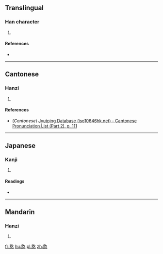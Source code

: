 ==Translingual==

===Han character===
{{Han char|rn=61|rad=心|as=15|sn=19|four=|canj=IKP,XXIKP|ids=⿱敷心}}

# {{defn|Han|sort=心15}}

====References====
* {{Han ref|kx=0407.360|dkj=11417|dj=0748.240|hdz=42365.190|uh=61EF|ud=25071}}

----

==Cantonese==

===Hanzi===
{{yue-hanzi|jyut=[[fu1]]|y=fu1}}

# {{defn|lang=yue|sort=心15}}

====References====
*(''Cantonese'') [http://www.iso10646hk.net/jp/document/download.jsp Jyutping Database (iso10646hk.net) - Cantonese Pronunciation List (Part 2), p. 111]

----

==Japanese==

===Kanji===
{{ja-kanji|grade=|rs=心15}}

# {{defn|lang=ja|sort=心15}}

====Readings====
* {{ja-readings|on=[[ふ]] (fu)|kun=[[おもう]] (omou)}}

----

==Mandarin==

===Hanzi===
{{cmn-hanzi|pin=[[fū]] ([[fu1]])|wg=fu<sup>1</sup>}}

# {{defn|lang=cmn|sort=心15}}

[[fr:懯]]
[[hu:懯]]
[[pl:懯]]
[[zh:懯]]